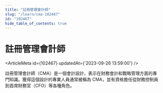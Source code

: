```yaml
---
title: "註冊管理會計師"
slug: "/learn/cma-102467"
id: "102467"
hide_table_of_contents: true
---
```



# 註冊管理會計師

<ArticleMeta id={102467} updatedAt={'2023-09-26 13:59:00'} />
<div className='border-solid border-b border-t-0 my-4 border-[var(--ifm-color-gray-300)]' />

註冊管理會計師（CMA）是一個會計設計，表示在財務會計和戰略管理方面的專門知識。獲得這個設計的專業人員通常被稱為 CMA，並有資格擔任從財務控制員到首席財務官（CFO）等各種角色。
